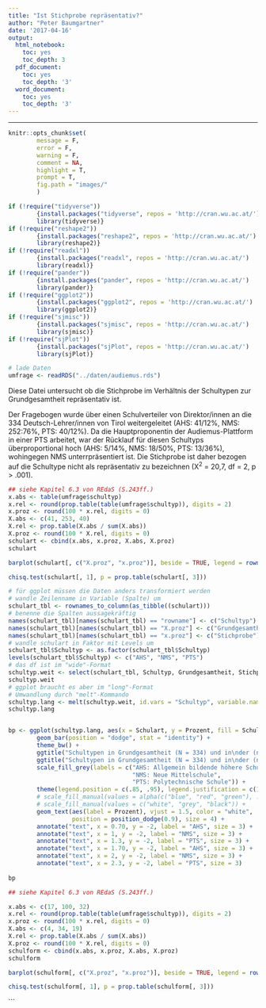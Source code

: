 ```yaml
---
title: "Ist Stichprobe repräsentativ?"
author: "Peter Baumgartner"
date: '2017-04-16'
output:
  html_notebook:
    toc: yes
    toc_depth: 3
  pdf_document:
    toc: yes
    toc_depth: '3'
  word_document:
    toc: yes
    toc_depth: '3'
---
```

***

```r
knitr::opts_chunk$set(
        message = F,
        error = F,
        warning = F,
        comment = NA,
        highlight = T,
        prompt = T,
        fig.path = "images/"
        )

if (!require("tidyverse")) 
        {install.packages("tidyverse", repos = 'http://cran.wu.ac.at/')
        library(tidyverse)}
if (!require("reshape2"))
        {install.packages("reshape2", repos = 'http://cran.wu.ac.at/')
        library(reshape2)}
if (!require("readxl"))
        {install.packages("readxl", repos = 'http://cran.wu.ac.at/')
        library(readxl)}
if (!require("pander"))
        {install.packages("pander", repos = 'http://cran.wu.ac.at/')
        library(pander)}
if (!require("ggplot2"))
        {install.packages("ggplot2", repos = 'http://cran.wu.ac.at/')
        library(ggplot2)}
if (!require("sjmisc"))
        {install.packages("sjmisc", repos = 'http://cran.wu.ac.at/')
        library(sjmisc)}
if (!require("sjPlot"))
        {install.packages("sjPlot", repos = 'http://cran.wu.ac.at/')
        library(sjPlot)}

# lade Daten
umfrage <- readRDS("../daten/audiemus.rds")
```

Diese Datei untersucht ob die Stichprobe im Verhältnis der Schultypen zur Grundgesamtheit repräsentativ ist. 

Der Fragebogen wurde über einen Schulverteiler von Direktor/innen an die 334 Deutsch-Lehrer/innen von Tirol weitergeleitet (AHS: 41/12%, NMS: 252:76%, PTS: 40/12%). Da die Hauptproponentin der Audiemus-Plattform in einer PTS arbeitet, war der Rücklauf für diesen Schultyps überproportional hoch (AHS: 5/14%, NMS: 18/50%, PTS: 13/36%), wohingegen NMS unterrpräsentiert ist. Die Stichprobe ist daher bezogen auf die Schultype nicht als repräsentativ zu bezeichnen (X^2^ = 20,7, df = 2, p > .001).

```r
## siehe Kapitel 6.3 von REdaS (S.243ff.) 
x.abs <- table(umfrage$schultyp)
x.rel <- round(prop.table(table(umfrage$schultyp)), digits = 2)
x.proz <- round(100 * x.rel, digits = 0)
X.abs <- c(41, 253, 40)
X.rel <- prop.table(X.abs / sum(X.abs))
X.proz <- round(100 * X.rel, digits = 0)
schulart <- cbind(x.abs, x.proz, X.abs, X.proz)
schulart

barplot(schulart[, c("X.proz", "x.proz")], beside = TRUE, legend = rownames(schulart), ylim = c(0, 80))
```

```r
chisq.test(schulart[, 1], p = prop.table(schulart[, 3]))
```

```r
# für ggplot müssen die Daten anders transformiert werden
# wandle Zeilenname in Variable (Spalte) um
schulart_tbl <- rownames_to_column(as_tibble((schulart)))
# benenne die Spalten aussagekräftig
names(schulart_tbl)[names(schulart_tbl) == "rowname"] <- c("Schultyp")
names(schulart_tbl)[names(schulart_tbl) == "X.proz"] <- c("Grundgesamtheit")
names(schulart_tbl)[names(schulart_tbl) == "x.proz"] <- c("Stichprobe")
# wandle schulart in Faktor mit Levels um
schulart_tbl$Schultyp <- as.factor(schulart_tbl$Schultyp)
levels(schulart_tbl$Schultyp) <- c("AHS", "NMS", "PTS")
# das df ist im "wide"-Format
schultyp.weit <- select(schulart_tbl, Schultyp, Grundgesamtheit, Stichprobe)
schultyp.weit
# ggplot braucht es aber im "long"-Format
# Umwandlung durch "melt"-Kommando
schultyp.lang <- melt(schultyp.weit, id.vars = "Schultyp", variable.name = "Schulart", value.name = "Prozent")
schultyp.lang


bp <- ggplot(schultyp.lang, aes(x = Schulart, y = Prozent, fill = Schultyp)) +
        geom_bar(position = "dodge", stat = "identity") +
        theme_bw() + 
        ggtitle("Schultypen in Grundgesamtheit (N = 334) und in\nder (nicht-repräsentativen) Stichprobe (n = 36)") + 
        ggtitle("Schultypen in Grundgesamtheit (N = 334) und in\nder (nicht-repräsentativen) Stichprobe (n = 36)") + 
        scale_fill_grey(labels = c("AHS: Allgemein bildende höhere Schule", 
                                   "NMS: Neue Mittelschule", 
                                   "PTS: Polytechnische Schule")) +
        theme(legend.position = c(.85, .95), legend.justification = c(1, 1)) +
        # scale_fill_manual(values = alpha(c("blue", "red", "green"), .7)) +
        # scale_fill_manual(values = c("white", "grey", "black")) +
        geom_text(aes(label = Prozent), vjust = 1.5, color = "white",
                  position = position_dodge(0.9), size = 4) +
        annotate("text", x = 0.70, y = -2, label = "AHS", size = 3) +
        annotate("text", x = 1, y = -2, label = "NMS", size = 3) +
        annotate("text", x = 1.3, y = -2, label = "PTS", size = 3) +
        annotate("text", x = 1.70, y = -2, label = "AHS", size = 3) +
        annotate("text", x = 2, y = -2, label = "NMS", size = 3) +
        annotate("text", x = 2.3, y = -2, label = "PTS", size = 3)
        
bp
```

```r
## siehe Kapitel 6.3 von REdaS (S.243ff.) 

x.abs <- c(17, 100, 32)
x.rel <- round(prop.table(table(umfrage$schultyp)), digits = 2)
x.proz <- round(100 * x.rel, digits = 0)
X.abs <- c(4, 34, 19)
X.rel <- prop.table(X.abs / sum(X.abs))
X.proz <- round(100 * X.rel, digits = 0)
schulform <- cbind(x.abs, x.proz, X.abs, X.proz)
schulform

barplot(schulform[, c("X.proz", "x.proz")], beside = TRUE, legend = rownames(schulform), ylim = c(0, 75))
```

```r
chisq.test(schulform[, 1], p = prop.table(schulform[, 3]))
```
```

